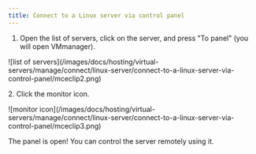 ---
title: Connect to a Linux server via control panel
---

  1. Open the list of servers, click on the server, and press "To panel" (you will open VMmanager).


<Frame>![list of servers](/images/docs/hosting/virtual-servers/manage/connect/linux-server/connect-to-a-linux-server-via-control-panel/mceclip2.png)</Frame>



2\. Click the monitor icon.


<Frame>![monitor icon](/images/docs/hosting/virtual-servers/manage/connect/linux-server/connect-to-a-linux-server-via-control-panel/mceclip3.png)</Frame>



The panel is open! You can control the server remotely using it.